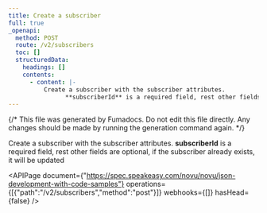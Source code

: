 ```yaml
---
title: Create a subscriber
full: true
_openapi:
  method: POST
  route: /v2/subscribers
  toc: []
  structuredData:
    headings: []
    contents:
      - content: |-
          Create a subscriber with the subscriber attributes. 
                **subscriberId** is a required field, rest other fields are optional, if the subscriber already exists, it will be updated
---
```


{/* This file was generated by Fumadocs. Do not edit this file directly. Any changes should be made by running the generation command again. */}

Create a subscriber with the subscriber attributes. 
      **subscriberId** is a required field, rest other fields are optional, if the subscriber already exists, it will be updated

<APIPage document={"https://spec.speakeasy.com/novu/novu/json-development-with-code-samples"} operations={[{"path":"/v2/subscribers","method":"post"}]} webhooks={[]} hasHead={false} />
